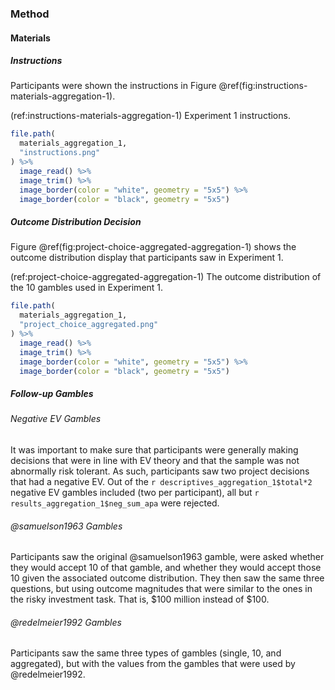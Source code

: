 ### Method

#### Materials

##### Instructions

Participants were shown the instructions in
Figure \@ref(fig:instructions-materials-aggregation-1).

(ref:instructions-materials-aggregation-1) Experiment 1 instructions.

```r
file.path(
  materials_aggregation_1,
  "instructions.png"
) %>%
  image_read() %>%
  image_trim() %>%
  image_border(color = "white", geometry = "5x5") %>%
  image_border(color = "black", geometry = "5x5")
```

##### Outcome Distribution Decision

Figure \@ref(fig:project-choice-aggregated-aggregation-1) shows the outcome
distribution display that participants saw in Experiment 1.

(ref:project-choice-aggregated-aggregation-1) The outcome distribution of the 10 gambles used in Experiment 1.

```r
file.path(
  materials_aggregation_1,
  "project_choice_aggregated.png"
) %>%
  image_read() %>%
  image_trim() %>%
  image_border(color = "white", geometry = "5x5") %>%
  image_border(color = "black", geometry = "5x5")
```

##### Follow-up Gambles {#follow-up-materials-aggregation-1-appendix}

###### Negative EV Gambles

It was important to make sure that participants were generally making decisions
that were in line with EV theory and that the sample was not abnormally risk
tolerant. As such, participants saw two project decisions that had a negative
EV. Out of the `r descriptives_aggregation_1$total*2` negative EV gambles
included (two per participant), all but `r results_aggregation_1$neg_sum_apa`
were rejected.

###### @samuelson1963 Gambles

Participants saw the original @samuelson1963 gamble, were asked whether they
would accept 10 of that gamble, and whether they would accept those 10 given the
associated outcome distribution. They then saw the same three questions, but
using outcome magnitudes that were similar to the ones in the risky investment
task. That is, $100 million instead of $100.

###### @redelmeier1992 Gambles

Participants saw the same three types of gambles (single, 10, and aggregated),
but with the values from the gambles that were used by @redelmeier1992.

